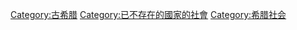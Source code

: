 [[Category:古希腊|Category:古希腊]]
[[Category:已不存在的國家的社會|Category:已不存在的國家的社會]]
[[Category:希腊社会|Category:希腊社会]]